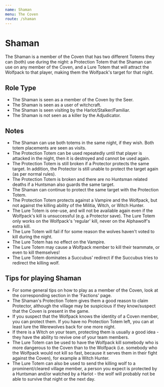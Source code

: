 ```yaml
---
name: Shaman
menu: The Coven
route: /shaman
---
```


# Shaman

The Shaman is a member of the Coven that has two different Totems they can (both) use during the night: a Protection Totem that the Shaman can use on any member of the Coven, and a Lure Totem that will attract the Wolfpack to that player, making them the Wolfpack's target for that night.

## Role Type

- The Shaman is seen as a member of the Coven by the Seer.
- The Shaman is seen as a user of witchcraft.
- The Shaman is seen visiting by the Harlot/Stalker/Familiar.
- The Shaman is not seen as a killer by the Adjudicator.

## Notes

- The Shaman can use both totems in the same night, if they wish. Both totem placements are seen as visits.
- The Protection Totem can be used repeatedly until that player is attacked in the night, then it is destroyed and cannot be used again.
- The Protection Totem is still broken if a Protector protects the same target. In addition, the Protector is still unable to protect the target again (as per normal rules).
- The Protection Totem is broken and there are no Huntsman related deaths if a Huntsman also guards the same target.
- The Shaman can continue to protect the same target with the Protection Totem.
- The Protection Totem protects against a Vampire and the Wolfpack, but not against the killing ability of the Militia, Witch, or Witch Hunter.
- The Lure Totem is one-use, and will not be available again even if the Wolfpack's kill is unsuccessful (e.g. a Protector save). The Lure Totem only works on the Wolfpack's 'regular' kill, never on the Alphawolf's extra kill.
- The Lure Totem will fail if for some reason the wolves haven't voted to kill during the night.
- The Lure Totem has no effect on the Vampire.
- The Lure Totem may cause a Wolfpack member to kill their teammate, or even to kill themselves!
- The Lure Totem dominates a Succubus' redirect if the Succubus tries to redirect the killing wolf.

## Tips for playing Shaman

- For some general tips on how to play as a member of the Coven, look at the corresponding section in the 'Factions' page.
- The Shaman's Protection Totem gives them a good reason to claim Protector, although the village may be suspicious if they know/suspect that the Coven is present in the game.
- If you suspect that the Wolfpack knows the identity of a Coven member, you can protect them. If you have no Protection Totem left, you can at least lure the Werewolves back for one more night.
- If there is a Witch on your team, protecting them is usually a good idea - they have the ability to revive one of your team members.
- The Lure Totem can be used to have the Wolfpack kill somebody who is more dangerous to the Coven than to the Wolfpack (i.e. somebody who the Wolfpack would not kill so fast, because it serves them in their fight against the Coven), for example a Witch Hunter.
- The Lure Totem can also be used to send the killing wolf to a prominent/cleared village member, a person you expect is protected by a Huntsman and/or watched by a Harlot - the wolf will probably not be able to survive that night or the next day.
